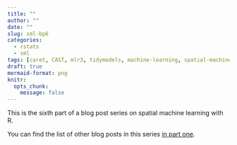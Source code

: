 ```yaml
---
title: ""
author: ""
date: ""
slug: sml-bp6
categories:
  - rstats
  - sml
tags: [caret, CAST, mlr3, tidymodels, machine-learning, spatial-machine-learning]
draft: true
mermaid-format: png
knitr:
  opts_chunk:
    message: false
---
```


::: {.callout-note appearance="simple"}

This is the sixth part of a blog post series on spatial machine learning with R.

You can find the list of other blog posts in this series [in part one](post/2025/sml-bp1/).

:::

